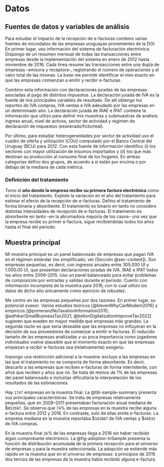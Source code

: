 # Datos {#sec-data}

## Fuentes de datos y variables de análisis

Para estudiar el impacto de la recepción de e-facturas combino varias fuentes de microdatos de las empresas uruguayas provenientes de la DGI. En primer lugar, uso información del sistema de facturación electrónica. Dispongo de un resumen mensual de todas las transacciones entre empresas desde la implementación del sistema en enero de 2012 hasta noviembre de 2016. Cada línea resume las transacciones entre una dupla de empresas –emisora y receptora–, registrando el número de operaciones y el valor total de las mismas. La base me permite identificar el mes exacto en que las empresas comienzan a emitir y recibir e-facturas.

Combino esta información con declaraciones juradas de las empresas asociadas al pago de distintos impuestos. La declaración jurada de IVA es la fuente de mis principales variables de resultado. De allí obtengo los reportes de IVA compras, IVA ventas e IVA adeudado por las empresas en un determinado año. La declaración jurada de IRAE e IPAT contiene la información que utilizo para definir mis muestras y submuestras de análisis: ingreso anual, nivel de activos, sector de actividad y régimen de declaración de impuestos (exonerado/ficto/real).

Por último, para estudiar heterogeneidades por sector de actividad uso el cuadro de oferta y utilización (COU) computado por el Banco Central del Uruguay (BCU) para 2012. Con esta fuente de información identifico (i) los sectores con mayor utilización de insumos importados y (ii) los que más destinan su producción al consumo final de los hogares. En ambas categorías defino dos grupos, de acuerdo a si están por encima o por debajo de la mediana de cada métrica.

### Definición del tratamiento

Tomo el **año donde la empresa recibe su primera factura electrónica** como el inicio del tratamiento. Exploto la variación en el año del tratamiento para estimar el efecto de la recepción de e-facturas. Defino el tratamiento de forma binaria y absorbente. El tratamiento es binario en tanto no considero distintas intensidades de recepción de e-facturas. El tratamiento es absorbente en tanto –en la abrumadora mayoría de los casos– una vez que la empresa recibe su primer e-factura, sigue recibiéndolas todos los años hasta el final del período.

## Muestra principal

Mi muestra principal es un panel balanceado de empresas que pagan IVA en el régimen estándar (no simplificado, ver [Sección @sec-context]). Son empresas pequeñas, es decir, con ingresos anuales entre 305.000 UI y 1.000.00 UI, que presentan declaraciones juradas de IVA, IRAE e IPAT todos los años entre 2009–2015. Uso un panel balanceado para evitar problemas de composición por entradas y salidas durante el período. Cuento con información incompleta de la muestra para 2016, con lo cual utilizo los datos de dicho año únicamente como ejercicio de robustez.

Me centro en las empresas pequeñas por dos razones. En primer lugar, su *potencial evasor*. Varios estudios teóricos [@klevenWhyCanModern2016] y empíricos [@pomeranzNoTaxationInformation2015; @adhikariSmallBusinessTax2021; @bellonDigitalizationImproveTax2022] sugieren que evaden en mayor medida que empresas más grandes. La segunda razón es que sería deseable que las empresas no influyeran en la decisión de sus proveedores de comenzar a emitir e-facturas. El reducido tamaño de las empresas analizadas y su poca importancia como jugadores individuales vuelve plausible que el momento exacto en que las empresas empiezan a recibir e-facturas sea (relativamente) exógeno.

Impongo una restricción adicional a la muestra: excluyo a las empresas en las que el tratamiento no se comporta de forma absorbente. Es decir, descarto a las empresas que reciben e-facturas de forma intermitente, con años que reciben y años que no. Se trata de menos de 1% de las empresas del panel balanceado e incluirlas dificultaría la interpretación de los resultados de las estimaciones. 

Hay `1747` empresas en la muestra final. La @tbl-sample-summary presenta sus principales características. Se trata de empresas relativamente pequeñas, que en 2009–2011 presentaban facturación anual mediana de \$`853597`. Se observa que `74`% de las empresas en la muestra recibe alguna e-factura entre 2012 y 2016. En contraste, solo de ellas emite e-facturas. La empresa mediana en la muestra reportaba \$`103887` de IVA ventas y \$`44832` de IVA compras.

En la muestra final `26`% de las empresas llega a 2016 sin haber recibido algún comprobante electrónico. La @fig-adoption-inSample presenta la función de distribución acumulada de la primera recepción para el universo de empresas y para la muestra seleccionada. La adopción se extiende más rápido en la muestra que en el universo de empresas: a principios de 2015 dos tercios de las empresas de la muestra había recibido alguna e-factura.
